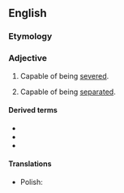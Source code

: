 ==English==

===Etymology===
{{suffix|en|sever|able}}

===Adjective===
{{en-adj}}

# Capable of being [[sever]]ed.
# {{lb|en|legal|economics}} Capable of being [[separate]]d.

====Derived terms====
* {{l|en|inseverable}}
* {{l|en|severability}}
* {{l|en|unseverable}}

====Translations====
{{trans-top|capable of being severed}}
* Polish: {{t|pl|wypowiadalny|m}}
{{trans-mid}}
{{trans-bottom}}